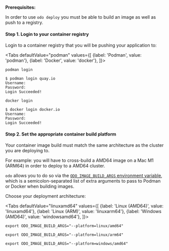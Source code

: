 
**Prerequisites:**

In order to use `odo deploy` you must be able to build an image as well as push to a registry.

#### Step 1. Login to your container registry

Login to a container registry that you will be pushing your application to:

<Tabs
defaultValue="podman"
values={[
{label: 'Podman', value: 'podman'},
{label: 'Docker', value: 'docker'},
]}>

<TabItem value="podman">

```shell
podman login
```

```console
$ podman login quay.io
Username:
Password:
Login Succeeded!
```

</TabItem>

<TabItem value="docker">

```shell
docker login
```

```console
$ docker login docker.io
Username:
Password:
Login Succeeded!
```

</TabItem>

</Tabs>

#### Step 2. Set the appropriate container build platform

Your container image build must match the same architecture as the cluster you are deploying to.

For example: you will have to cross-build a AMD64 image on a Mac M1 (ARM64) in order to deploy to a AMD64 cluster.

`odo` allows you to do so via the [`ODO_IMAGE_BUILD_ARGS` environment variable](/overview/configure.md#environment-variables-controlling-odo-behavior),
which is a semicolon-separated list of extra arguments to pass to Podman or Docker when building images.

Choose your deployment architecture:

<Tabs
defaultValue="linuxamd64"
values={[
{label: 'Linux (AMD64)', value: 'linuxamd64'},
{label: 'Linux (ARM)', value: 'linuxarm64'},
{label: 'Windows (AMD64)', value: 'windowsamd64'},
]}>

<TabItem value="linuxamd64">

```shell
export ODO_IMAGE_BUILD_ARGS="--platform=linux/amd64"
```

</TabItem>

<TabItem value="linuxarm64">

```shell
export ODO_IMAGE_BUILD_ARGS="--platform=linux/arm64"
```

</TabItem>

<TabItem value="windowsamd64">

```shell
export ODO_IMAGE_BUILD_ARGS="--platform=windows/amd64"
```

</TabItem>

</Tabs>
